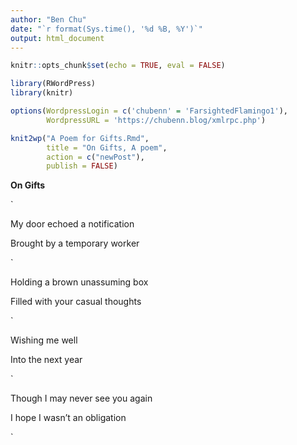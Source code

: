 ```yaml
---
author: "Ben Chu"
date: "`r format(Sys.time(), '%d %B, %Y')`"
output: html_document
---
```


```r
knitr::opts_chunk$set(echo = TRUE, eval = FALSE)

library(RWordPress)
library(knitr)

options(WordpressLogin = c('chubenn' = 'FarsightedFlamingo1'),
        WordpressURL = 'https://chubenn.blog/xmlrpc.php')

knit2wp("A Poem for Gifts.Rmd", 
        title = "On Gifts, A poem", 
        action = c("newPost"), 
        publish = FALSE)
```
**On Gifts**

`

My door echoed a notification

Brought by a temporary worker

`

Holding a brown unassuming box

Filled with your casual thoughts

`

Wishing me well

Into the next year

`

Though I may never see you again

I hope I wasn't an obligation

`